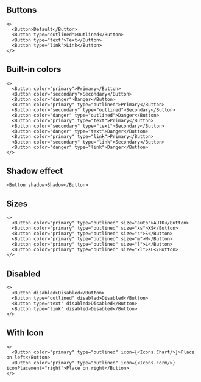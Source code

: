 
<Meta title="Components/Form/Button" />

## Buttons
```tsx live expanded
<>
  <Button>Default</Button>
  <Button type="outlined">Outlined</Button>
  <Button type="text">Text</Button>
  <Button type="link">Link</Button>
</>
```

## Built-in colors
```tsx live
<>
  <Button color="primary">Primary</Button>
  <Button color="secondary">Secondary</Button>
  <Button color="danger">Danger</Button>
  <Button color="primary" type="outlined">Primary</Button>
  <Button color="secondary" type="outlined">Secondary</Button>
  <Button color="danger" type="outlined">Danger</Button>
  <Button color="primary" type="text">Primary</Button>
  <Button color="secondary" type="text">Secondary</Button>
  <Button color="danger" type="text">Danger</Button>
  <Button color="primary" type="link">Primary</Button>
  <Button color="secondary" type="link">Secondary</Button>
  <Button color="danger" type="link">Danger</Button>
</>
```

## Shadow effect
```tsx live
<Button shadow>Shadow</Button>
```

## Sizes
```tsx live
<>
  <Button color="primary" type="outlined" size="auto">AUTO</Button>
  <Button color="primary" type="outlined" size="xs">XS</Button>
  <Button color="primary" type="outlined" size="s">S</Button>
  <Button color="primary" type="outlined" size="m">M</Button>
  <Button color="primary" type="outlined" size="l">L</Button>
  <Button color="primary" type="outlined" size="xl">XL</Button>
</>
```

## Disabled
```tsx live
<>
  <Button disabled>Disabled</Button>
  <Button type="outlined" disabled>Disabled</Button>
  <Button type="text" disabled>Disabled</Button>
  <Button type="link" disabled>Disabled</Button>
</>
```

## With Icon
```tsx live
<>
  <Button color="primary" type="outlined" icon={<Icons.Chart/>}>Place on left</Button>
  <Button color="primary" type="outlined" icon={<Icons.Form/>} iconPlacement="right">Place on right</Button>
</>
```

<ArgsTable of={Button} />
